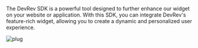 The DevRev SDK is a powerful tool designed to further enhance our widget on your website or application. With this SDK, you can integrate DevRev's feature-rich widget, allowing you to create a dynamic and personalized user experience.

![plug](../../img/plug.gif)

<Cards>
  <Card
    title="PLuG Web SDK"
    icon="fa-globe"
    href="/sdks/web/installation"
    />

  <Card
    title="DevRev SDK for Android"
    icon="fa-brands fa-android"
    href="/sdks/mobile/android/quickstart"
    />

  <Card
    title="DevRev SDK for iOS"
    icon="fa-brands fa-apple"
    href="/sdks/mobile/ios/quickstart"
    />

  <Card
    title="DevRev SDK for React Native and Expo"
    icon="fa-brands fa-react"
    href="/sdks/mobile/react-native/quickstart"
    />

  <Card
    title="DevRev SDK for Cordova"
    icon="fa-solid fa-robot"
    href="/sdks/mobile/cordova/quickstart"
    />

</Cards>
